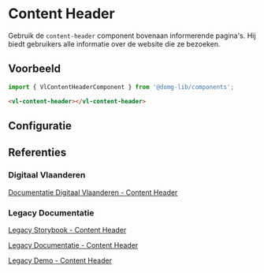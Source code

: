 
# Content Header

<VluxMetaData id="components-content-header" />

Gebruik de `content-header` component bovenaan informerende pagina's. Hij biedt gebruikers alle informatie over de
website die ze bezoeken.


## Voorbeeld

```js
import { VlContentHeaderComponent } from '@domg-lib/components';
```

```html
<vl-content-header></vl-content-header>
```

<Canvas of={VlContentHeaderStories.ContentHeaderDefault} />


## Configuratie

<ArgTypes of={VlContentHeaderStories.ContentHeaderDefault} />


## Referenties

### Digitaal Vlaanderen

[Documentatie Digitaal Vlaanderen - Content Header](https://overheid.vlaanderen.be/webuniversum/v3/documentation/components/vl-ui-content-header)

### Legacy Documentatie

[Legacy Storybook - Content Header](https://webcomponenten.omgeving.vlaanderen.be/storybook/?path=/docs/custom-elements-vl-content-header--default)

[Legacy Documentatie - Content Header](https://webcomponenten.omgeving.vlaanderen.be/doc/VlContentHeader.html)

[Legacy Demo - Content Header](https://webcomponenten.omgeving.vlaanderen.be/demo/vl-content-header.html)
